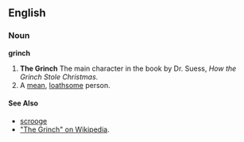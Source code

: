 ==English==
===Noun===
'''grinch'''

# '''The Grinch''' The main character in the book by Dr. Suess, ''How the Grinch Stole Christmas''. 
# A [[mean]], [[loathsome]] person.

====See Also====
*[[scrooge]]
*[[w:Grinch|"The Grinch" on Wikipedia]].